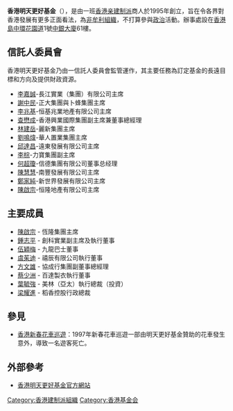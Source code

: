 '''香港明天更好基金'''（{{lang-en|The Better Hong Kong Foundation}}），是由一班[[香港亲建制派|香港亲建制派]]商人於1995年創立，旨在令各界對香港發展有更多正面看法，為[[非牟利組織|非牟利組織]]，不打算參與[[政治|政治]]活動。辦事處設在[[香港島|香港島]][[中環|中環]][[花園道|花園道]]1號[[中銀大廈_(香港)|中銀大廈]]61樓。

== 信託人委員會 ==
香港明天更好基金乃由一信託人委員會監管運作，其主要任務為訂定基金的長遠目標和方向及提供財政資源。
* [[李嘉誠|李嘉誠]]-長江實業（集團）有限公司主席
* [[謝中民|謝中民]]-正大集團與卜蜂集團主席
* [[李兆基|李兆基]]-恒基兆業地產有限公司主席
* [[查懋成|查懋成]]-香港興業國際集團副主席兼董事總經理
* [[林建岳|林建岳]]-麗新集團主席
* [[劉鳴煒|劉鳴煒]]-華人置業集團主席
* [[邱達昌|邱達昌]]-遠東發展有限公司主席
* [[李棕|李棕]]-力寶集團副主席
* [[何超瓊|何超瓊]]-信德集團有限公司董事总经理
* [[陳慧慧|陳慧慧]]-南豐發展有限公司主席
* [[鄭家純_(企業家)|鄭家純]]-新世界發展有限公司主席
* [[陳啟宗|陳啟宗]]-恒隆地產有限公司主席

== 主要成員 ==
* [[陳啟宗|陳啟宗]] - 恆隆集團主席
* [[鍾志平|鍾志平]] - 創科實業副主席及執行董事
* [[伍穎梅|伍穎梅]] - 九龍巴士董事
* [[虞茱迪|虞茱迪]] - 禧辰有限公司執行董事
* [[方文雄|方文雄]] - 協成行集團副董事總經理
* [[蔡少洲|蔡少洲]] - 百達製衣執行董事
* [[葉毓強|葉毓強]] - 美林（亞太）執行總裁（投資）
* [[梁耀進|梁耀進]] - 稻香控股行政總裁

== 參見 ==
* [[香港新春花車巡遊|香港新春花車巡遊]]：1997年新春花車巡遊一部由明天更好基金贊助的花車發生意外，導致一名遊客死亡。

== 外部參考 ==
* [http://www.betterhongkong.org 香港明天更好基金官方網站]

[[Category:香港建制派組織|Category:香港建制派組織]]
[[Category:香港基金会|Category:香港基金会]]